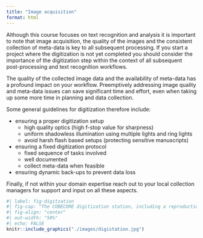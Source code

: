 ```yaml
---
title: "Image acquisition"
format: html
---
```


Although this course focuses on text recognition and analysis it is important to note that image acquisition, the quality of the images and the consistent collection of meta-data is key to all subsequent processing. If you start a project where the digitization is not yet completed you should consider the importance of the digitization step within the context of all subsequent post-processing and text recognition workflows.

The quality of the collected image data and the availability of meta-data has a profound impact on your workflow. Preemptively addressing image quality and meta-data issues can save significant time and effort, even when taking up some more time in planning and data collection.

Some general guidelines for digitization therefore include:

- ensuring a proper digitization setup
  - high quality optics (high f-stop value for sharpness)
  - uniform shadowless illumination using multiple lights and ring lights
  - avoid harsh flash based setups (protecting sensitive manuscripts)
- ensuring a fixed digitization protocol
  - fixed sequence of tasks involved
  - well documented
  - collect meta-data when feasible
- ensuring dynamic back-ups to prevent data loss

Finally, if not within your domain expertise reach out to your local collection managers for support and input on all these aspects.

```r
#| label: fig-digitzation
#| fig-cap: "The COBECORE digitization station, including a reproduction stand, cold lights, a DSLR camera and a black matte background"
#| fig-align: "center"
#| out-width: "50%"
#| echo: FALSE
knitr::include_graphics("./images/digistation.jpg")
```